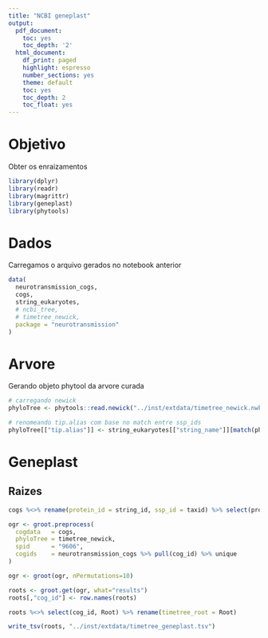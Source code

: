 ```yaml
---
title: "NCBI geneplast"
output:
  pdf_document:
    toc: yes
    toc_depth: '2'
  html_document:
    df_print: paged
    highlight: espresso
    number_sections: yes
    theme: default
    toc: yes
    toc_depth: 2
    toc_float: yes
---
```

# Objetivo
Obter os enraizamentos
```r
library(dplyr)
library(readr)
library(magrittr)
library(geneplast)
library(phytools)
```

# Dados
Carregamos o arquivo gerados no notebook anterior
```r
data(
  neurotransmission_cogs,
  cogs,
  string_eukaryotes,
  # ncbi_tree,
  # timetree_newick,
  package = "neurotransmission"
)
```

# Arvore
Gerando objeto phytool da arvore curada
```r
# carregando newick
phyloTree <- phytools::read.newick("../inst/extdata/timetree_newick.nwk")

# renomeando tip.alias com base no match entre ssp_ids
phyloTree[["tip.alias"]] <- string_eukaryotes[["string_name"]][match(phyloTree[["tip.label"]], string_eukaryotes[["taxid"]])]
```

# Geneplast
## Raizes
```r
cogs %<>% rename(protein_id = string_id, ssp_id = taxid) %>% select(protein_id, ssp_id, cog_id)

ogr <- groot.preprocess(
  cogdata   = cogs,
  phyloTree = timetree_newick,
  spid      = "9606",
  cogids    = neurotransmission_cogs %>% pull(cog_id) %>% unique
)

ogr <- groot(ogr, nPermutations=10)
```

```r
roots <- groot.get(ogr, what="results")
roots[,"cog_id"] <- row.names(roots)

roots %<>% select(cog_id, Root) %>% rename(timetree_root = Root)

write_tsv(roots, "../inst/extdata/timetree_geneplast.tsv")
```
